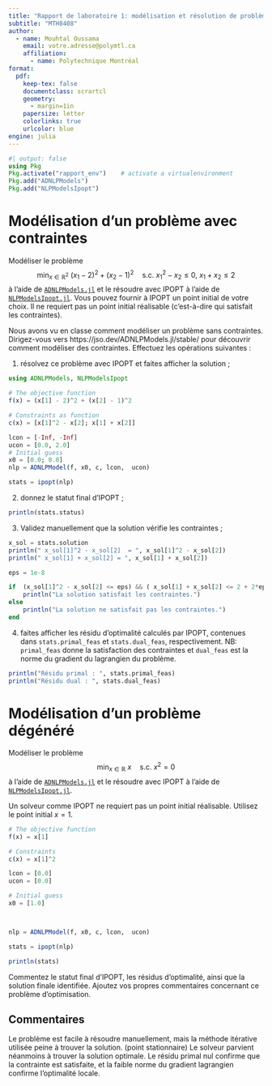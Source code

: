 ```yaml
---
title: "Rapport de laboratoire 1: modélisation et résolution de problèmes avec IPOPT"
subtitle: "MTH8408"
author:
  - name: Mouhtal Oussama
    email: votre.adresse@polymtl.ca
    affiliation:
      - name: Polytechnique Montréal
format:
  pdf:
    keep-tex: false
    documentclass: scrartcl
    geometry:
      - margin=1in
    papersize: letter
    colorlinks: true
    urlcolor: blue
engine: julia
---
```


```julia
#| output: false
using Pkg
Pkg.activate("rapport_env")    # activate a virtualenvironment
Pkg.add("ADNLPModels")
Pkg.add("NLPModelsIpopt")
```

# Modélisation d'un problème avec contraintes

Modéliser le problème
$$
\min_{x \in \mathbb{R}^2} \ (x_1 - 2)^2 + (x_2 - 1)^2 \quad \text{s.c.} \ x_1^2 - x_2 \leq 0, \ x_1 + x_2 \leq 2
$$
à l'aide de [`ADNLPModels.jl`](https://github.com/JuliaSmoothOptimizers/ADNLPModels.jl) et le résoudre avec IPOPT à l'aide de [`NLPModelsIpopt.jl`](https://github.com/JuliaSmoothOptimizers/NLPModelsIpopt.jl).
Vous pouvez fournir à IPOPT un point initial de votre choix.
Il ne requiert pas un point initial réalisable (c'est-à-dire qui satisfait les contraintes).

Nous avons vu en classe comment modéliser un problème sans contraintes.
Dirigez-vous vers https://jso.dev/ADNLPModels.jl/stable/ pour découvrir comment modéliser des contraintes.
Effectuez les opérations suivantes :

1. résolvez ce problème avec IPOPT et faites afficher la solution ;

```julia
using ADNLPModels, NLPModelsIpopt

# The objective function
f(x) = (x[1] - 2)^2 + (x[2] - 1)^2

# Constraints as function
c(x) = [x[1]^2 - x[2]; x[1] + x[2]]

lcon = [-Inf, -Inf]
ucon = [0.0, 2.0]
# Initial guess
x0 = [0.0; 0.0]
nlp = ADNLPModel(f, x0, c, lcon,  ucon)

stats = ipopt(nlp)
```

2. donnez le statut final d'IPOPT ;

```julia
println(stats.status)
```

3. Validez manuellement que la solution vérifie les contraintes ;

```julia
x_sol = stats.solution
println(" x_sol[1]^2 - x_sol[2]  = ", x_sol[1]^2 - x_sol[2])
println(" x_sol[1] + x_sol[2] = ", x_sol[1] + x_sol[2])

eps = 1e-8

if  (x_sol[1]^2 - x_sol[2] <= eps) && ( x_sol[1] + x_sol[2] <= 2 + 2*eps)
    println("La solution satisfait les contraintes.")
else
    println("La solution ne satisfait pas les contraintes.")
end
```

4. faites afficher les résidu d'optimalité calculés par IPOPT, contenues dans `stats.primal_feas` et `stats.dual_feas`, respectivement.
   NB: `primal_feas` donne la satisfaction des contraintes et `dual_feas` est la norme du gradient du lagrangien du problème.

```julia
println("Résidu primal : ", stats.primal_feas)
println("Résidu dual : ", stats.dual_feas)
```

# Modélisation d'un problème dégénéré

Modéliser le problème
$$
\min_{x \in \mathbb{R}} \ x \quad \text{s.c.} \ x^2 = 0
$$
à l'aide de [`ADNLPModels.jl`](https://github.com/JuliaSmoothOptimizers/ADNLPModels.jl) et le résoudre avec IPOPT à l'aide de [`NLPModelsIpopt.jl`](https://github.com/JuliaSmoothOptimizers/NLPModelsIpopt.jl).

Un solveur comme IPOPT ne requiert pas un point initial réalisable.
Utilisez le point initial $x = 1$.

```julia
# The objective function
f(x) = x[1]

# Constraints
c(x) = x[1]^2

lcon = [0.0]
ucon = [0.0]

# Initial guess
x0 = [1.0]



nlp = ADNLPModel(f, x0, c, lcon,  ucon)

stats = ipopt(nlp)

println(stats)
```

Commentez le statut final d'IPOPT, les résidus d'optimalité, ainsi que la solution finale identifiée.
Ajoutez vos propres commentaires concernant ce problème d'optimisation.

## Commentaires

Le problème est facile à résoudre manuellement, mais la méthode itérative utilisée peine à trouver la solution. (point stationnaire) Le solveur parvient néanmoins à trouver la solution optimale. Le résidu primal nul confirme que la contrainte est satisfaite, et la faible norme du gradient lagrangien confirme l'optimalité locale.